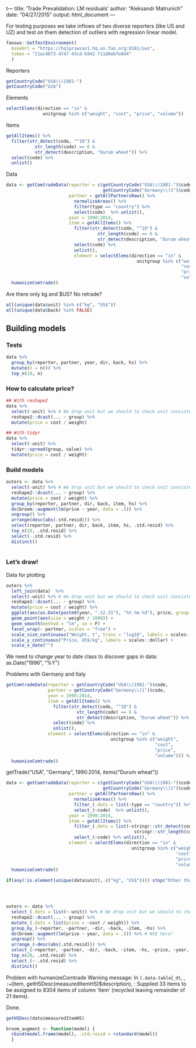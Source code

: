 t---
title: 'Trade Prevalidation: LM residuals'
author: "Aleksandr Matrunich"
date: "04/27/2015"
output: html_document
---

For testing purposes we take inflows of two diverse reporters (like US and UZ) and test on them detection of outliers with regression linear model.

```r
faosws::GetTestEnvironment(
  baseUrl = "https://hqlprswsas1.hq.un.fao.org:8181/sws",
  token = "11ac4873-4747-43cd-b942-711d0ebfe844"
  )
```

Reporters
```r
getCountryCode("USA\\(1981-")
getCountryCode("Uzb")
```

Elements
```r
selectElems(direction == "in" &
              unitgroup %in% c("weight", "cost", "price", "volume"))
```


Items
```r
getAllItems() %>%
  filter(str_detect(code, "^10") &
           str_length(code) == 6 &
           str_detect(description, "Durum wheat")) %>%
  select(code) %>%
  unlist()
```

Data
```r
data <- getComtradeData(reporter = c(getCountryCode("USA\\(1981-")$code,
                                     getCountryCode("Germany\\(1")$code),
                        partner = getAllPartnersRaw() %>%
                          normalizeAreas() %>%
                          filter(type == "country") %>%
                          select(code)  %>% unlist(),
                        year = 1990:2014, 
                        item = getAllItems() %>%
                          filter(str_detect(code, "^10") &
                                   str_length(code) == 6 &
                                   str_detect(description, "Durum wheat")) %>%
                          select(code) %>%
                          unlist(),
                          element = selectElems(direction == "in" &
                                                  unitgroup %in% c("weight", 
                                                                   "cost", 
                                                                   "price", 
                                                                   "volume"))) %>%
  humanizeComtrade()

```

Are there only kg and $US?
No retrade?

```r
all(unique(data$unit) %in% c("kg", "US$"))
all(unique(data$back) %in% FALSE)
```

## Building models

### Tests

```r
data %>%
  group_by(reporter, partner, year, dir, back, hs) %>%
  mutate(n = n()) %>%
  top_n(10, n)
```

### How to calculate price?
```r

## With reshape2
data %>%
  select(-unit) %>% # We drop unit but we should to check unit consistensy before
  reshape2::dcast(... ~ group) %>%
  mutate(price = cost / weight)

## With tidyr
data %>%
  select(-unit) %>%
  tidyr::spread(group, value) %>%
  mutate(price = cost / weight)


```

### Build models
```r
outers <- data %>%
  select(-unit) %>% # We drop unit but we should to check unit consistensy before
  reshape2::dcast(... ~ group) %>%
  mutate(price = cost / weight) %>% 
  group_by(reporter, partner, dir, back, item, hs) %>%
  do(broom::augment(lm(price ~ year, data = .))) %>%
  ungroup() %>%
  arrange(desc(abs(.std.resid))) %>%
  select(reporter, partner, dir, back, item, hs, .std.resid) %>%
  top_n(20, .std.resid) %>%
  select(-.std.resid) %>%
  distinct()
  
```

### Let's draw!

Data for plotting

```r
outers %>%
  left_join(data)  %>% 
  select(-unit) %>% # We drop unit but we should to check unit consistensy before
  reshape2::dcast(... ~ group) %>%
  mutate(price = cost / weight) %>% 
  ggplot(aes(as.Date(paste0(year, ".12.31"), "%Y.%m.%d"), price, group = 1)) +
  geom_point(aes(size = weight / 1000)) +
  geom_smooth(method = "lm", se = F) + 
  facet_wrap(~ partner, scales = "free") +
  scale_size_continuous("Weight, t", trans = "log10", labels = scales::comma) +
  scale_y_continuous("Price, US$/kg", labels = scales::dollar) +
  scale_x_date("")
```

We need to change year to date class to discover gaps in data: as.Date("1996", "%Y")


Problems with Germany and Italy

```r
getComtradeData(reporter = getCountryCode("USA\\(1981-")$code,
                partner = getCountryCode("Germany\\(1")$code,
                year = 1990:2014, 
                item = getAllItems() %>%
                  filter(str_detect(code, "^10") &
                           str_length(code) == 6 &
                           str_detect(description, "Durum wheat")) %>%
                  select(code) %>%
                  unlist(),
                element = selectElems(direction == "in" &
                                        unitgroup %in% c("weight", 
                                                         "cost", 
                                                         "price", 
                                                         "volume"))) %>%
  humanizeComtrade()
```


getTrade("USA", "Germany", 1990:2014, items("Durum wheat"))

```r

data <- getComtradeData(reporter = c(getCountryCode("USA\\(1981-")$code,
                                     getCountryCode("Germany\\(1")$code),
                        partner = getAllPartnersRaw() %>%
                          normalizeAreas() %>%
                          filter_(.dots = list(~type == "country")) %>%
                          select_(~code)  %>% unlist(),
                        year = 1990:2014, 
                        item = getAllItems() %>%
                          filter_(.dots = list(~stringr::str_detect(code, "^10") &
                                                 stringr::str_length(code) == 6)) %>%
                          select_(~code) %>% unlist(),
                        element = selectElems(direction == "in" &
                                                unitgroup %in% c("weight", 
                                                                 "cost", 
                                                                 "price", 
                                                                 "volume"))) %>%
  humanizeComtrade()

if(any(!is.element(unique(data$unit), c("kg", "US$")))) stop("Other than kg and US$ units present!")




outers <- data %>%
  select_(.dots = list(~-unit)) %>% # We drop unit but we should to check unit consistensy before
  reshape2::dcast(... ~ group) %>%
  mutate_(.dots = list(price = ~cost / weight)) %>% 
  group_by_(~reporter, ~partner, ~dir, ~back, ~item, ~hs) %>%
  do(broom::augment(lm(price ~ year, data = .))) %>% # NSE here!
  ungroup() %>%
  arrange_(~desc(abs(.std.resid))) %>%
  select_(~reporter, ~partner, ~dir, ~back, ~item, ~hs, ~price, ~year, ~.std.resid) %>%
  top_n(20, .std.resid) %>%
  select_(~-.std.resid) %>%
  distinct()


```

Problem with humanizeComtrade
Warning message:
In `[.data.table`(`_dt`, , `:=`(item, getHSDesc(measuredItemHS)$description),  :
  Supplied 33 items to be assigned to 8304 items of column 'item' (recycled leaving remainder of 21 items).
  
Done.
  
```r
getHSDesc(data$measuredItemHS)
```

```r
broom_augment <- function(model) {
  cbind(model.frame(model), .std.resid = rstandard(model))
  }
```

